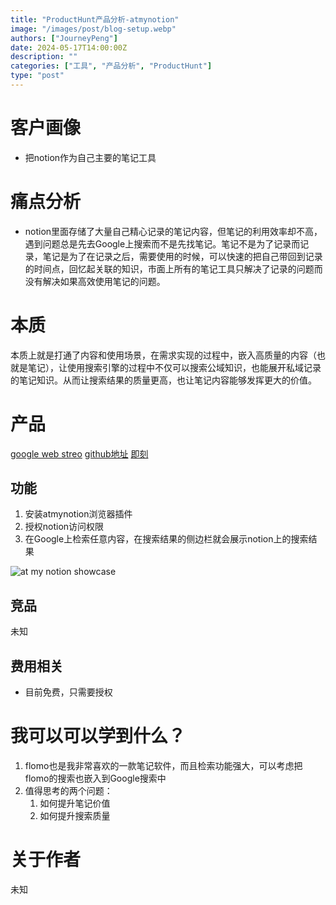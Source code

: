 ```yaml
---
title: "ProductHunt产品分析-atmynotion"
image: "/images/post/blog-setup.webp"
authors: ["JourneyPeng"]
date: 2024-05-17T14:00:00Z
description: ""
categories: ["工具", "产品分析", "ProductHunt"]
type: "post"
---
```


# 客户画像

- 把notion作为自己主要的笔记工具

# 痛点分析

- notion里面存储了大量自己精心记录的笔记内容，但笔记的利用效率却不高，遇到问题总是先去Google上搜索而不是先找笔记。笔记不是为了记录而记录，笔记是为了在记录之后，需要使用的时候，可以快速的把自己带回到记录的时间点，回忆起关联的知识，市面上所有的笔记工具只解决了记录的问题而没有解决如果高效使用笔记的问题。

# 本质
本质上就是打通了内容和使用场景，在需求实现的过程中，嵌入高质量的内容（也就是笔记），让使用搜索引擎的过程中不仅可以搜索公域知识，也能展开私域记录的笔记知识。从而让搜索结果的质量更高，也让笔记内容能够发挥更大的价值。

# 产品
[google web streo](https://chromewebstore.google.com/detail/at-my-notion/edfigkgekgdhmecpnahljldneglkkmkh)
[github地址](https://github.com/sshallow/AtMyNotion-Extension)
[即刻](https://web.okjike.com/u/ba6b2e89-2501-4c59-ad4c-b08a6b4b2b1e)

## 功能

1. 安装atmynotion浏览器插件
2. 授权notion访问权限
3. 在Google上检索任意内容，在搜索结果的侧边栏就会展示notion上的搜索结果

![at my notion showcase](/images/post/at-my-notion-showcase.png)

## 竞品

未知

## 费用相关

- 目前免费，只需要授权

# 我可以可以学到什么？

1. flomo也是我非常喜欢的一款笔记软件，而且检索功能强大，可以考虑把flomo的搜索也嵌入到Google搜索中
2. 值得思考的两个问题：
   1. 如何提升笔记价值
   2. 如何提升搜索质量
  
# 关于作者

未知